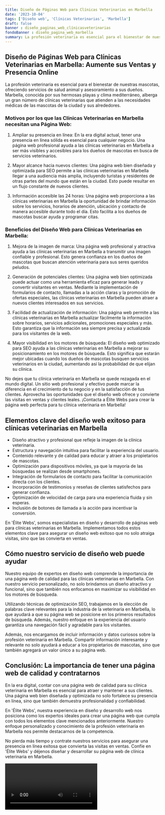 ```yaml
---
title: Diseño de Páginas Web para Clínicas Veterinarias en Marbella
date: '2023-10-04'
tags: ['Diseño web', 'Clínicas Veterinarias', 'Marbella']
draft: false
banner : diseño_paginas_web_clínicasveterinarias
fondoBanner : diseño_pagina_web_marbella
summary: La profesión veterinaria es esencial para el bienestar de nuestras mascotas, ofreciendo servicios de salud animal y asesoramiento a sus dueños. Marbella, conocida por sus hermosas playas y clima mediterráneo, alberga un gran número de clínicas veterinarias que atienden a las necesidades médicas de las mascotas de la ciudad y sus alrededores.
---
```


## Diseño de Páginas Web para Clínicas Veterinarias en Marbella: Aumente sus Ventas y Presencia Online

La profesión veterinaria es esencial para el bienestar de nuestras mascotas, ofreciendo servicios de salud animal y asesoramiento a sus dueños. Marbella, conocida por sus hermosas playas y clima mediterráneo, alberga un gran número de clínicas veterinarias que atienden a las necesidades médicas de las mascotas de la ciudad y sus alrededores.

### Motivos por los que las Clínicas Veterinarias en Marbella necesitan una Página Web:

1. Ampliar su presencia en línea: En la era digital actual, tener una presencia en línea sólida es esencial para cualquier negocio. Una página web profesional ayuda a las clínicas veterinarias en Marbella a ser más visibles y accesibles para los dueños de mascotas en busca de servicios veterinarios.

2. Mayor alcance hacia nuevos clientes: Una página web bien diseñada y optimizada para SEO permite a las clínicas veterinarias en Marbella llegar a una audiencia más amplia, incluyendo turistas y residentes de otras partes del mundo que están en la ciudad. Esto puede resultar en un flujo constante de nuevos clientes.

3. Información accesible las 24 horas: Una página web proporciona a las clínicas veterinarias en Marbella la oportunidad de brindar información sobre los servicios, horarios de atención, ubicación y contacto de manera accesible durante todo el día. Esto facilita a los dueños de mascotas buscar ayuda y programar citas.

### Beneficios del Diseño Web para Clínicas Veterinarias en Marbella:

1. Mejora de la imagen de marca: Una página web profesional y atractiva ayuda a las clínicas veterinarias en Marbella a transmitir una imagen confiable y profesional. Esto genera confianza en los dueños de mascotas que buscan atención veterinaria para sus seres queridos peludos.

2. Generación de potenciales clientes: Una página web bien optimizada puede actuar como una herramienta eficaz para generar leads y convertir visitantes en ventas. Mediante la implementación de formularios de contacto, llamadas a la acción claras y la promoción de ofertas especiales, las clínicas veterinarias en Marbella pueden atraer a nuevos clientes interesados en sus servicios.

3. Facilidad de actualización de información: Una página web permite a las clínicas veterinarias en Marbella actualizar fácilmente la información sobre horarios, servicios adicionales, promociones especiales y más. Esto garantiza que la información sea siempre precisa y actualizada para los visitantes de la web.

4. Mayor visibilidad en los motores de búsqueda: El diseño web optimizado para SEO ayuda a las clínicas veterinarias en Marbella a mejorar su posicionamiento en los motores de búsqueda. Esto significa que estarán mejor ubicadas cuando los dueños de mascotas busquen servicios veterinarios en la ciudad, aumentando así la probabilidad de que elijan su clínica.

No dejes que tu clínica veterinaria en Marbella se quede rezagada en el mundo digital. Un sitio web profesional y efectivo puede marcar la diferencia en el crecimiento de tu negocio y en la satisfacción de tus clientes. Aprovecha las oportunidades que el diseño web ofrece y convierte las visitas en ventas y clientes leales. ¡Contacta a Élite Webs para crear la página web perfecta para tu clínica veterinaria en Marbella!

<GifSeo />

<Cta />

## Elementos clave del diseño web exitoso para clínicas veterinarias en Marbella

- Diseño atractivo y profesional que refleje la imagen de la clínica veterinaria.
- Estructura y navegación intuitiva para facilitar la experiencia del usuario.
- Contenido relevante y de calidad para educar y atraer a los propietarios de mascotas.
- Optimización para dispositivos móviles, ya que la mayoría de las búsquedas se realizan desde smartphones.
- Integración de formularios de contacto para facilitar la comunicación directa con los clientes.
- Incorporación de testimonios y reseñas de clientes satisfechos para generar confianza.
- Optimización de velocidad de carga para una experiencia fluida y sin esperas.
- Inclusión de botones de llamada a la acción para incentivar la conversión.

En 'Élite Webs', somos especialistas en diseño y desarrollo de páginas web para clínicas veterinarias en Marbella. Implementamos todos estos elementos clave para asegurar un diseño web exitoso que no solo atraiga visitas, sino que las convierta en ventas.

## Cómo nuestro servicio de diseño web puede ayudar

Nuestro equipo de expertos en diseño web comprende la importancia de una página web de calidad para las clínicas veterinarias en Marbella. Con nuestro servicio personalizado, no solo brindamos un diseño atractivo y funcional, sino que también nos enfocamos en maximizar su visibilidad en los motores de búsqueda.

Utilizando técnicas de optimización SEO, trabajamos en la elección de palabras clave relevantes para la industria de la veterinaria en Marbella, lo que ayudará a que su página web se posicione en los primeros resultados de búsqueda. Además, nuestro enfoque en la experiencia del usuario garantiza una navegación fácil y agradable para los visitantes.

Además, nos encargamos de incluir información y datos curiosos sobre la profesión veterinaria en Marbella. Compartir información interesante y relevante no solo ayudará a educar a los propietarios de mascotas, sino que también agregará un valor único a su página web.

## Conclusión: La importancia de tener una página web de calidad y contratarnos

En la era digital, contar con una página web de calidad para su clínica veterinaria en Marbella es esencial para atraer y mantener a sus clientes. Una página web bien diseñada y optimizada no solo fortalece su presencia en línea, sino que también demuestra profesionalidad y confiabilidad.

En 'Élite Webs', nuestra experiencia en diseño y desarrollo web nos posiciona como los expertos ideales para crear una página web que cumpla con todos los elementos clave mencionados anteriormente. Nuestro enfoque personalizado y conocimiento de la profesión veterinaria en Marbella nos permite destacarnos de la competencia.

No pierda más tiempo y contrate nuestros servicios para asegurar una presencia en línea exitosa que convierta las visitas en ventas. Confíe en 'Élite Webs' y déjenos diseñar y desarrollar su página web de clínica veterinaria en Marbella.

<Video />

<CtaBot job='Clínicas Veterinarias' city='Marbella'/>

<Gmaps query='Marbella+españa+maps' />